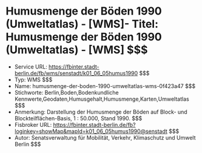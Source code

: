 # Humusmenge der Böden 1990 (Umweltatlas) - [WMS]- Titel: Humusmenge der Böden 1990 (Umweltatlas) - [WMS] $$$
- Service URL: https://fbinter.stadt-berlin.de/fb/wms/senstadt/k01_06_05humus1990 $$$
- Typ: WMS $$$
- Name: humusmenge-der-boden-1990-umweltatlas-wms-0f423a47 $$$
- Stichworte: Berlin,Boden,Bodenkundliche Kennwerte,Geodaten,Humusgehalt,Humusmenge,Karten,Umweltatlas $$$
- Anmerkung: Darstellung der Humusmenge der Böden auf Block- und Blockteilflächen-Basis, 1 : 50.000, Stand 1990. $$$
- Fisbroker URL: https://fbinter.stadt-berlin.de/fb?loginkey=showMap&mapId=k01_06_05humus1990@senstadt $$$
- Autor: Senatsverwaltung für Mobilität, Verkehr, Klimaschutz und Umwelt Berlin $$$

